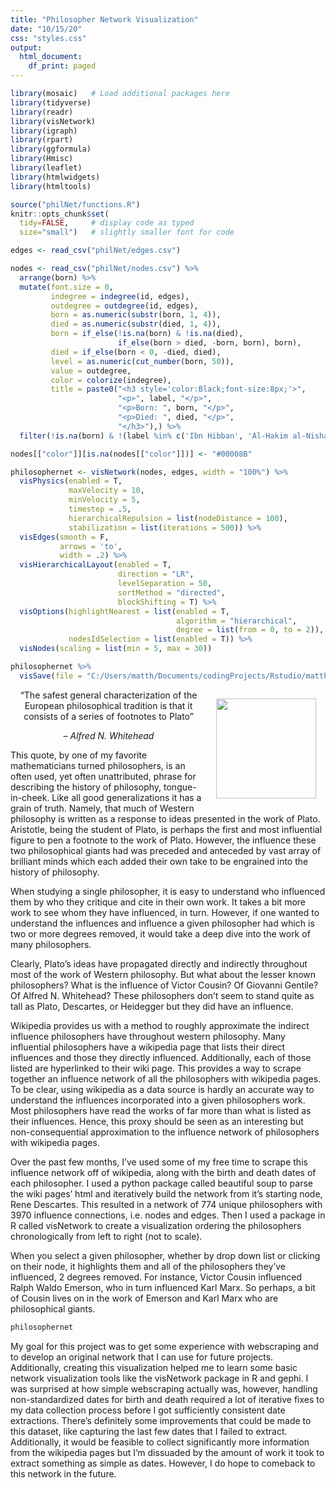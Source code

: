 ```yaml
---
title: "Philosopher Network Visualization"
date: "10/15/20"
css: "styles.css"
output:
  html_document:
    df_print: paged
---
```



```r
library(mosaic)   # Load additional packages here 
library(tidyverse)
library(readr)
library(visNetwork)
library(igraph)
library(rpart)
library(ggformula)
library(Hmisc)
library(leaflet)
library(htmlwidgets)
library(htmltools)

source("philNet/functions.R")
knitr::opts_chunk$set(
  tidy=FALSE,     # display code as typed
  size="small")   # slightly smaller font for code
```

```r
edges <- read_csv("philNet/edges.csv")

nodes <- read_csv("philNet/nodes.csv") %>%
  arrange(born) %>%
  mutate(font.size = 0,
         indegree = indegree(id, edges),
         outdegree = outdegree(id, edges),
         born = as.numeric(substr(born, 1, 4)),
         died = as.numeric(substr(died, 1, 4)),
         born = if_else(!is.na(born) & !is.na(died), 
                        if_else(born > died, -born, born), born),
         died = if_else(born < 0, -died, died),
         level = as.numeric(cut_number(born, 50)),
         value = outdegree,
         color = colorize(indegree),
         title = paste0("<h3 style='color:Black;font-size:8px;'>", 
                        "<p>", label, "</p>",
                        "<p>Born: ", born, "</p>",
                        "<p>Died: ", died, "</p>",
                        "</h3>"),) %>%
  filter(!is.na(born) & !(label %in% c('Ibn Hibban', 'Al-Hakim al-Nishapuri')))

nodes[["color"]][is.na(nodes[["color"]])] <- "#00008B"
```

```r
philosophernet <- visNetwork(nodes, edges, width = "100%") %>%
  visPhysics(enabled = T,
             maxVelocity = 10,
             minVelocity = 5,
             timestep = .5,
             hierarchicalRepulsion = list(nodeDistance = 100),
             stabilization = list(iterations = 500)) %>%
  visEdges(smooth = F, 
           arrows = 'to',
           width = .2) %>%
  visHierarchicalLayout(enabled = T, 
                        direction = "LR", 
                        levelSeparation = 50, 
                        sortMethod = "directed",
                        blockShifting = T) %>%
  visOptions(highlightNearest = list(enabled = T, 
                                     algorithm = "hierarchical",
                                     degree = list(from = 0, to = 2)),
             nodesIdSelection = list(enabled = T)) %>%
  visNodes(scaling = list(min = 5, max = 30))

philosophernet %>%
  visSave(file = "C:/Users/matth/Documents/codingProjects/Rstudio/matthewbbone/philosophernet.html")
```


<div style="float:right;position: relative;margin:0px 15px">
<img src="philNet/whitehead.PNG" width="160">
</div>

<center>
“The safest general characterization of the European philosophical tradition is that it consists of a series of footnotes to Plato”

– *Alfred N. Whitehead*
</center>

This quote, by one of my favorite mathematicians turned philosophers, is an often used, yet often unattributed, phrase for describing the history of philosophy, tongue-in-cheek. Like all good generalizations it has a grain of truth. Namely, that much of Western philosophy is written as a response to ideas presented in the work of Plato. Aristotle, being the student of Plato, is perhaps the first and most influential figure to pen a footnote to the work of Plato. However, the influence these two philosophical giants had was preceded and anteceded by vast array of brilliant minds which each added their own take to be engrained into the history of philosophy.

When studying a single philosopher, it is easy to understand who influenced them by who they critique and cite in their own work. It takes a bit more work to see whom they have influenced, in turn. However, if one wanted to understand the influences and influence a given philosopher had which is two or more degrees removed, it would take a deep dive into the work of many philosophers.

Clearly, Plato’s ideas have propagated directly and indirectly throughout most of the work of Western philosophy. But what about the lesser known philosophers? What is the influence of Victor Cousin? Of Giovanni Gentile? Of Alfred N. Whitehead? These philosophers don’t seem to stand quite as tall as Plato, Descartes, or Heidegger but they did have an influence.

Wikipedia provides us with a method to roughly approximate the indirect influence philosophers have throughout western philosophy. Many influential philosophers have a wikipedia page that lists their direct influences and those they directly influenced. Additionally, each of those listed are hyperlinked to their wiki page. This provides a way to scrape together an influence network of all the philosophers with wikipedia pages. To be clear, using wikipedia as a data source is hardly an accurate way to understand the influences incorporated into a given philosophers work. Most philosophers have read the works of far more than what is listed as their influences. Hence, this proxy should be seen as an interesting but non-consequential approximation to the influence network of philosophers with wikipedia pages.

Over the past few months, I’ve used some of my free time to scrape this influence network off of wikipedia, along with the birth and death dates of each philosopher. I used a python package called beautiful soup to parse the wiki pages’ html and iteratively build the network from it’s starting node, Rene Descartes. This resulted in a network of 774 unique philosophers with 3970 influence connections, i.e. nodes and edges. Then I used a package in R called visNetwork to create a visualization ordering the philosophers chronologically from left to right (not to scale).

When you select a given philosopher, whether by drop down list or clicking on their node, it highlights them and all of the philosophers they've influenced, 2 degrees removed. For instance, Victor Cousin influenced Ralph Waldo Emerson, who in turn influenced Karl Marx. So perhaps, a bit of Cousin lives on in the work of Emerson and Karl Marx who are philosophical giants. 

```r
philosophernet
```

My goal for this project was to get some experience with webscraping and to develop an original network that I can use for future projects. Additionally, creating this visualization helped me to learn some basic network visualization tools like the visNetwork package in R and gephi. I was surprised at how simple webscraping actually was, however, handling non-standardized dates for birth and death required a lot of iterative fixes to my data collection process before I got sufficiently consistent date extractions. There's definitely some improvements that could be made to this dataset, like capturing the last few dates that I failed to extract. Additionally, it would be feasible to collect significantly more information from the wikipedia pages but I'm dissuaded by the amount of work it took to extract something as simple as dates. However, I do hope to comeback to this network in the future.


